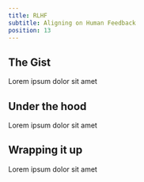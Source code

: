 ```yaml
---
title: RLHF
subtitle: Aligning on Human Feedback
position: 13
---
```


## The Gist

Lorem ipsum dolor sit amet

## Under the hood

Lorem ipsum dolor sit amet

## Wrapping it up

Lorem ipsum dolor sit amet
